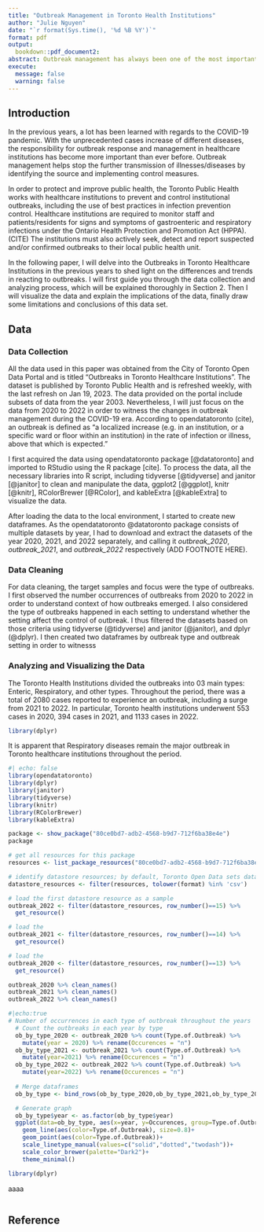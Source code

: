 ```yaml
---
title: "Outbreak Management in Toronto Health Institutions"
author: "Julie Nguyen"
date: "`r format(Sys.time(), '%d %B %Y')`"
format: pdf
output:
  bookdown::pdf_document2:
abstract: Outbreak management has always been one of the most important mission for healthcare institutions, not only to prevent transmissions of diseases/illnesses but also to protect public health. Especially in the COVID-19 era, outbreak response and management is considered as the top priority in healthcare institution operation. This paper discusses the big picture of outbreak management in Toronto health institutions from 2020 to 2022, as well as pointing out the relationship between healthcare setting, outbreak type and outbreak response.  
execute: 
  message: false
  warning: false
---
```


## Introduction

  In the previous years, a lot has been learned with regards to the COVID-19 pandemic. With the unprecedented cases increase of different diseases, the responsibility for outbreak response and management in healthcare institutions has become more important than ever before. Outbreak management helps stop the further transmission of illnesses/diseases by identifying the source and implementing control measures. 

  In order to protect and improve public health, the Toronto Public Health works with healthcare institutions to prevent and control institutional outbreaks, including the use of best practices in infection prevention control. Healthcare institutions are required to monitor staff and patients/residents for signs and symptoms of gastroenteric and respiratory infections under the Ontario Health Protection and Promotion Act (HPPA). (CITE) The institutions must also actively seek, detect and report suspected and/or confirmed outbreaks to their local public health unit. 

  In the following paper, I will delve into the Outbreaks in Toronto Healthcare Institutions in the previous years to shed light on the differences and trends in reacting to outbreaks. I will first guide you through the data collection and analyzing process, which will be explained thoroughly in Section 2. Then I will visualize the data and explain the implications of the data, finally draw some limitations and conclusions of this data set.

## Data
### Data Collection

  All the data used in this paper was obtained from the City of Toronto Open Data Portal and is titled "Outbreaks in Toronto Healthcare Institutions". The dataset is published by Toronto Public Health and is refreshed weekly, with the last refresh on Jan 19, 2023. The data provided on the portal include subsets of data from the year 2003. Nevertheless, I will just focus on the data from 2020 to 2022 in order to witness the changes in outbreak management during the COVID-19 era. According to opendatatoronto (cite), an outbreak is defined as "a localized increase (e.g. in an institution, or a specific ward or floor within an institution) in the rate of infection or illness, above that which is expected."

  I first acquired the data using opendatatoronto package [@datatoronto] and imported to RStudio using the R package [cite]. To process the data, all the necessary libraries into R script, including tidyverse [@tidyverse] and janitor [@janitor] to clean and manipulate the data, ggplot2 [@ggplot], knitr [@knitr], RColorBrewer [@RColor], and kableExtra [@kableExtra] to visualize the data.

  After loading the data to the local environment, I started to create new dataframes. As the opendatatoronto @datatoronto package consists of multiple datasets by year, I had to download and extract the datasets of the year 2020, 2021, and 2022 separately, and  calling it *outbreak_2020*, *outbreak_2021*, and *outbreak_2022* respectively (ADD FOOTNOTE HERE). 

### Data Cleaning

  For data cleaning, the target samples and focus were the type of outbreaks. I first observed the number occurrences of outbreaks from 2020 to 2022 in order to understand context of how outbreaks emerged. I also considered the type of outbreaks happened in each setting to understand whether the setting affect the control of outbreak. I thus filtered the datasets based on those criteria using tidyverse (@tidyverse) and janitor (@janitor), and dplyr (@dplyr). 
  I then created two dataframes by outbreak type and outbreak setting in order to witnesss

### Analyzing and Visualizing the Data

  The Toronto Health Institutions divided the outbreaks into 03 main types: Enteric, Respiratory, and other types. Throughout the period, there was a total of 2080 cases reported to experience an outbreak, including a surge from 2021 to 2022. In particular, Toronto health institutions underwent 553 cases in 2020, 394 cases in 2021, and 1133 cases in 2022.

```r
library(dplyr)

```

  It is apparent that Respiratory diseases remain the major outbreak in Toronto healthcare institutions throughout the period.

```r
#| echo: false
library(opendatatoronto)
library(dplyr)
library(janitor)
library(tidyverse)
library(knitr)
library(RColorBrewer)
library(kableExtra)

package <- show_package("80ce0bd7-adb2-4568-b9d7-712f6ba38e4e")
package

# get all resources for this package
resources <- list_package_resources("80ce0bd7-adb2-4568-b9d7-712f6ba38e4e")

# identify datastore resources; by default, Toronto Open Data sets datastore resource format to CSV for non-geospatial and GeoJSON for geospatial resources
datastore_resources <- filter(resources, tolower(format) %in% 'csv')

# load the first datastore resource as a sample
outbreak_2022 <- filter(datastore_resources, row_number()==15) %>% 
  get_resource()

# load the
outbreak_2021 <- filter(datastore_resources, row_number()==14) %>% 
  get_resource()

# load the
outbreak_2020 <- filter(datastore_resources, row_number()==13) %>% 
  get_resource()

outbreak_2020 %>% clean_names()
outbreak_2021 %>% clean_names()
outbreak_2022 %>% clean_names()

#|echo:true
# Number of occurrences in each type of outbreak throughout the years
  # Count the outbreaks in each year by type 
  ob_by_type_2020 <- outbreak_2020 %>% count(Type.of.Outbreak) %>% 
    mutate(year = 2020) %>% rename(Occurences = "n")
  ob_by_type_2021 <- outbreak_2021 %>% count(Type.of.Outbreak) %>% 
    mutate(year=2021) %>% rename(Occurences = "n")
  ob_by_type_2022 <- outbreak_2022 %>% count(Type.of.Outbreak) %>% 
    mutate(year=2022) %>% rename(Occurences = "n")
  
  # Merge dataframes
  ob_by_type <- bind_rows(ob_by_type_2020,ob_by_type_2021,ob_by_type_2022)

  # Generate graph
  ob_by_type$year <- as.factor(ob_by_type$year)
  ggplot(data=ob_by_type, aes(x=year, y=Occurences, group=Type.of.Outbreak)) +
    geom_line(aes(color=Type.of.Outbreak), size=0.8)+
    geom_point(aes(color=Type.of.Outbreak))+
    scale_linetype_manual(values=c("solid","dotted","twodash"))+
    scale_color_brewer(palette="Dark2")+
    theme_minimal()
```



```r
library(dplyr)

```

aaaa 

```r

```


## Reference

